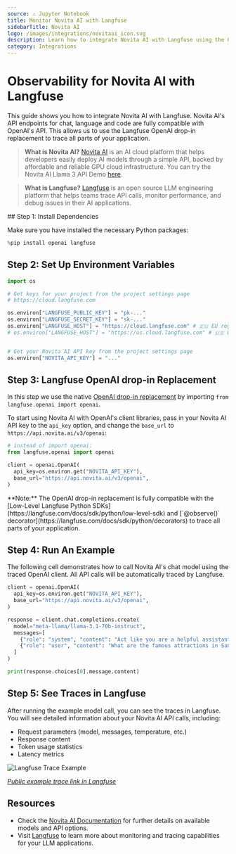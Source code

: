 ```yaml
---
source: ⚠️ Jupyter Notebook
title: Monitor Novita AI with Langfuse
sidebarTitle: Novita AI
logo: /images/integrations/novitaai_icon.svg
description: Learn how to integrate Novita AI with Langfuse using the OpenAI drop-in replacement.
category: Integrations
---
```


# Observability for Novita AI with Langfuse

This guide shows you how to integrate Novita AI with Langfuse. Novita AI's API endpoints for chat, language and code are fully compatible with OpenAI's API. This allows us to use the Langfuse OpenAI drop-in replacement to trace all parts of your application.

> **What is Novita AI?** [Novita AI](https://novita.ai/) is an AI cloud platform that helps developers easily deploy AI models through a simple API, backed by affordable and reliable GPU cloud infrastructure. You can try the Novita AI Llama 3 API Demo [here](https://novita.ai/model-api/product/llm-api/playground/meta-llama-llama-3.1-70b-instruct).

> **What is Langfuse?** [Langfuse](https://langfuse.com) is an open source LLM engineering platform that helps teams trace API calls, monitor performance, and debug issues in their AI applications.

<Steps>
## Step 1: Install Dependencies

Make sure you have installed the necessary Python packages:


```python
%pip install openai langfuse
```

## Step 2: Set Up Environment Variables


```python
import os

# Get keys for your project from the project settings page
# https://cloud.langfuse.com

os.environ["LANGFUSE_PUBLIC_KEY"] = "pk-..." 
os.environ["LANGFUSE_SECRET_KEY"] = "sk-..."
os.environ["LANGFUSE_HOST"] = "https://cloud.langfuse.com" # 🇪🇺 EU region
# os.environ["LANGFUSE_HOST"] = "https://us.cloud.langfuse.com" # 🇺🇸 US region


# Get your Novita AI API key from the project settings page
os.environ["NOVITA_API_KEY"] = "..."
```

## Step 3: Langfuse OpenAI drop-in Replacement

In this step we use the native [OpenAI drop-in replacement](https://langfuse.com/integrations/model-providers/openai-py) by importing `from langfuse.openai import openai`.

To start using Novita AI with OpenAI's client libraries, pass in your Novita AI API key to the `api_key` option, and change the `base_url` to `https://api.novita.ai/v3/openai`:


```python
# instead of import openai:
from langfuse.openai import openai

client = openai.OpenAI(
  api_key=os.environ.get("NOVITA_API_KEY"),
  base_url="https://api.novita.ai/v3/openai",
)
```

<Callout type="info" emoji="ℹ️">
**Note:** The OpenAI drop-in replacement is fully compatible with the [Low-Level Langfuse Python SDKs](https://langfuse.com/docs/sdk/python/low-level-sdk) and [`@observe()` decorator](https://langfuse.com/docs/sdk/python/decorators) to trace all parts of your application.
</Callout>

## Step 4: Run An Example

The following cell demonstrates how to call Novita AI's chat model using the traced OpenAI client. All API calls will be automatically traced by Langfuse.


```python
client = openai.OpenAI(
  api_key=os.environ.get("NOVITA_API_KEY"),
  base_url="https://api.novita.ai/v3/openai",
)

response = client.chat.completions.create(
  model="meta-llama/llama-3.1-70b-instruct",
  messages=[
    {"role": "system", "content": "Act like you are a helpful assistant."},
    {"role": "user", "content": "What are the famous attractions in San Francisco?"},
  ]
)

print(response.choices[0].message.content)
```

## Step 5: See Traces in Langfuse

After running the example model call, you can see the traces in Langfuse. You will see detailed information about your Novita AI API calls, including:

- Request parameters (model, messages, temperature, etc.)
- Response content
- Token usage statistics
- Latency metrics

![Langfuse Trace Example](https://langfuse.com/images/cookbook/integration-novitaai/novitaai-example-trace.png)

_[Public example trace link in Langfuse](https://cloud.langfuse.com/project/cm7ua5l6e05wlad07qr6ce2wn/traces/039cc8b2-dba0-479f-9cd6-63672bc08c71?timestamp=2025-03-06T02%3A15%3A15.184Z)_
</Steps>


<LearnMore />

## Resources

- Check the [Novita AI Documentation](https://novita.ai/docs/guides/introduction) for further details on available models and API options.
- Visit [Langfuse](https://langfuse.com) to learn more about monitoring and tracing capabilities for your LLM applications.
